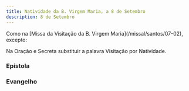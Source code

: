```yaml
---
title: Natividade da B. Virgem Maria, a 8 de Setembro
description: 8 de Setembro
---
```


<aside>
Como na [Missa da Visitação da B. Virgem Maria](/missal/santos/07-02), excepto:

Na Oração e Secreta substituir a palavra Visitação por Natividade.

</aside>


### Epístola

<LinkCard
  href="/missal/santos/12-08#epístola"
  title="Imaculada Conceição da B. Virgem Maria"
/>

### Evangelho

<LinkCard href="/missal/santos/08-16#evangelho" title="S. Joaquim" />
